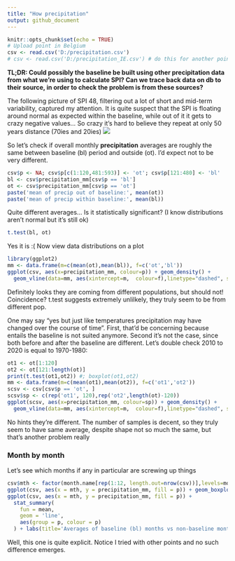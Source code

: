```yaml
---
title: "How precipitation"
output: github_document
---
```


```r
knitr::opts_chunk$set(echo = TRUE)
# Upload point in Belgium
csv <- read.csv('D:/precipitation.csv')
# csv <- read.csv('D:/precipitation_IE.csv') # do this for another point
```

**TL;DR: Could possibly the baseline be built using other precipitation data from what we're using to calculate SPI? Can we trace back data on db to their source, in order to check the problem is from these sources?**

The following picture of SPI 48, filtering out a lot of short and mid-term variability, captured my attention. It is quite suspect that the SPI is floating around normal as expected within the baseline, while out of it it gets to crazy negative values... So crazy  it's hard to believe they repeat at only 50 years distance (70ies and 20ies)
![](D:/spi48.PNG) 

So let's check if overall monthly **precipitation** averages are roughly the same between baseline (bl) period and outside (ot). I'd expect not to be very different.

```r
csv$p <- NA; csv$p[c(1:120,481:593)] <- 'ot'; csv$p[121:480] <- 'bl'
bl <- csv$precipitation_mm[csv$p == 'bl']
ot <- csv$precipitation_mm[csv$p == 'ot']
paste('mean of precip out of baseline:', mean(ot))
paste('mean of precip within baseline:', mean(bl))
```

Quite different averages... Is it statistically significant? (I know distributions aren't normal but it's still ok)

```r
t.test(bl, ot)
```

Yes it is :( Now view data distributions on a plot

```r
library(ggplot2)
mm <- data.frame(m=c(mean(ot),mean(bl)), f=c('ot','bl'))
ggplot(csv, aes(x=precipitation_mm, colour=p)) + geom_density() +
  geom_vline(data=mm, aes(xintercept=m,  colour=f),linetype="dashed", size=1)
```

Definitely looks they are coming from different populations, but should not!
Coincidence? t.test suggests extremely unlilkely, they truly seem to be from different pop.

One may say "yes but just like temperatures precipitation may have changed over the course of time".
First, that'd be concerning because entails the baseline is not suited anymore. Second it's not the case, since both before and after the baseline are different.
Let's double check 2010 to 2020 is equal to 1970-1980:

```r
ot1 <- ot[1:120]
ot2 <- ot[121:length(ot)]
print(t.test(ot1,ot2)) #; boxplot(ot1,ot2)
mm <- data.frame(m=c(mean(ot1),mean(ot2)), f=c('ot1','ot2'))
scsv <- csv[csv$p == 'ot', ]
scsv$sp <- c(rep('ot1', 120),rep('ot2',length(ot)-120))
ggplot(scsv, aes(x=precipitation_mm, colour=sp)) + geom_density() +
  geom_vline(data=mm, aes(xintercept=m,  colour=f),linetype="dashed", size=1)
```

No hints they're different. The number of samples is decent, so they truly seem to have same average, despite shape not so much the same, but that's another problem really

### Month by month
Let's see which months if any in particular are screwing up things

```r
csv$mth <- factor(month.name[rep(1:12, length.out=nrow(csv))],levels=month.name)
ggplot(csv, aes(x = mth, y = precipitation_mm, fill = p)) + geom_boxplot()
ggplot(csv, aes(x = mth, y = precipitation_mm, fill = p)) + 
  stat_summary(
    fun = mean,
    geom = 'line',
    aes(group = p, colour = p)
  ) + labs(title='Averages of baseline (bl) months vs non-baseline months (ot)')
```

Well, this one is quite explicit. Notice I tried with other points and no such difference emerges.

